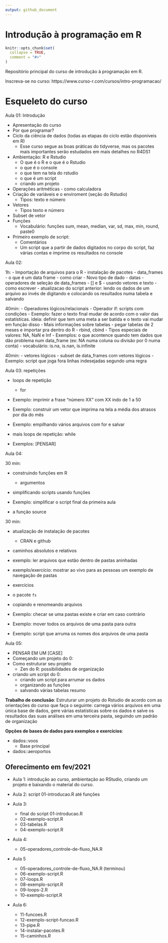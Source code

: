 ```yaml
---
output: github_document
---
```


# Introdução à programação em R

<!-- README.md is generated from README.Rmd. Please edit that file -->

```r
knitr::opts_chunk$set(
  collapse = TRUE,
  comment = "#>"
)
```

Repositório principal do curso de introdução à programação em R.

Inscreva-se no curso: https://www.curso-r.com/cursos/intro-programacao/

# Esqueleto do curso

Aula 01: Introdução

- Apresentação do curso
- Por que programar?
- Ciclo da ciência de dados (todas as etapas do ciclo estão disponíveis em R)
  - Esse curso segue as boas práticas do tidyverse, mas os pacotes mais importantes serão 
  estudados em mais detalhes no R4DS1
- Ambientação: R e Rstudio
  - O que é o R e o que é o Rstudio
  - o que é o console
  - o que tem na tela do rstudio
  - o que é um script
  - criando um projeto
- Operações aritméticas - como calculadora
- Criação de variáveis e o enviroment (seção do Rstudio)
  - Tipos: texto e número
- Vetores
  - Tipos texto e número
- Subset de vetor
- Funções
  - Vocabulário: funções sum, mean, median, var, sd, max, min, round, paste0
- Primeiro exemplo de script:
  - Comentários
  - Um script que a partir de dados digitados no corpo do script, faz várias contas e imprime
  os resultados no console

Aula 02: 

1h:
- Importação de arquivos para o R
  - instalação de pacotes
  - data_frames
  - o que é um data frame
  - como criar
- Novo tipo de dado
  - datas
- operadores de seleção de data_frames
  - [] e $
  - usando vetores e texto
  - como escrever
- atualizacao do script anterior: lendo os dados de um arquivo ao invés de digitando e colocando os resultados numa tabela e salvando

40min: 
  - Operadores lógicos/relacionais
- Operador if: scripts com condições
- Exemplo: fazer o texto final mudar de acordo com o valor das estatísticas. ideia: definir que tem uma meta a ser 
batida e o texto vai mudar em função disso
- Mais informações sobre tabelas
  - pegar tabelas de 2 meses e importar pra dentro do R
  - rbind, cbind
  - Tipos especiais de valores: NA, NaN e Inf
- Exemplos: o que acontence quando tem dados que dão problema num data_frame (ex: NA numa coluna ou divisão por 0 numa conta)
  - vocabulário: is.na, is.nan, is.infinite

40min:
- vetores lógicos
- subset de data_frames com vetores lógicos
- Exemplo: script que joga fora linhas indesejadas segundo uma regra

Aula 03: repetições

- loops de repetição
  - for
  
- Exemplo: imprimir a frase "número XX" com XX indo de 1 a 50
- Exemplo: construir um vetor que imprima na tela a média dos atrasos por dia do mês
- Exemplo: empilhando vários arquivos com for e salvar

- mais loops de repetição: while

- Exemplos: [PENSAR]
  
Aula 04: 

30 min:

- construindo funções em R
  - argumentos
- simplificando scripts usando funções

- Exemplo: simplificar o script final da primeira aula

- a função source 

30 min:

- atualização de instalação de pacotes
  - CRAN e github
  
- caminhos absolutos e relativos

- exemplo: ler arquivos que estão dentro de pastas aninhadas
- exemplo/exercício: mostrar ao vivo para as pessoas um exemplo de navegação de pastas
- exercícios

- o pacote `fs`
- copiando e renomeando arquivos

- Exemplo: checar se uma pastas existe e criar em caso contrário
- Exemplo: mover todos os arquivos de uma pasta para outra
- Exemplo: script que arruma os nomes dos arquivos de uma pasta
    
Aula 05: 

- PENSAR EM UM [CASE]
- Começando um projeto do 0:
- Como estruturar seu projeto
  - Zen do R: possibilidades de organização
- criando um script do 0:
  - criando um script para arrumar os dados
  - organizando as funções
  - salvando várias tabelas resumo

**Trabalho de conclusão**: Estruturar um projeto do Rstudio de acordo com as orientações do curso que faça o seguinte: carrega vários arquivos em uma única base de dados, gere várias estatísticas sobre os dados e salve os resultados das suas análises em uma terceira pasta, seguindo um padrão de organização

**Opções de bases de dados para exemplos e exercícios**:

- dados::voos
    - Base principal
- dados::aeroportos
 
## Oferecimento em fev/2021

- Aula 1: introdução ao curso, ambientação ao RStudio, criando um projeto e baixando o material do curso.

- Aula 2: script 01-introducao.R até funções

- Aula 3: 
  - final do script 01-introducao.R
  - 02-exemplo-script.R
  - 03-tabelas.R
  - 04-exemplo-script.R
  
- Aula 4: 
  - 05-operadores_controle-de-fluxo_NA.R

- Aula 5
  - 05-operadores_controle-de-fluxo_NA.R (terminou)
  - 06-exemplo-script.R
  - 07-loops.R
  - 08-exemplo-script.R
  - 09-loops-2.R 
  - 10-exemplo-script.R

- Aula 6: 
  - 11-funcoes.R
  - 12-exemplo-script-funcao.R
  - 13-pipe.R
  - 14-instalar-pacotes.R
  - 15-caminhos.R




